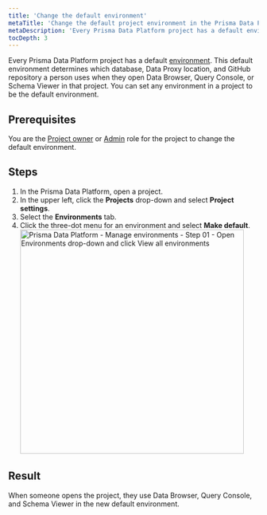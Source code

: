 ```yaml
---
title: 'Change the default environment'
metaTitle: 'Change the default project environment in the Prisma Data Platform'
metaDescription: 'Every Prisma Data Platform project has a default environment. This default environment determines which database, Data Proxy location, and GitHub repository a person uses when they open Data Browser, Query Console, or Schema Viewer in that project. You can set any environment in a project to be the default environment.'
tocDepth: 3
---
```


<TopBlock>

Every Prisma Data Platform project has a default [environment](/data-platform/environments). This default environment determines which database, Data Proxy location, and GitHub repository a person uses when they open Data Browser, Query Console, or Schema Viewer in that project. You can set any environment in a project to be the default environment.

</TopBlock>

## Prerequisites

You are the [Project owner](/data-platform/members/roles-permissions) or [Admin](/data-platform/members/roles-permissions) role for the project to change the default environment.

## Steps

1. In the Prisma Data Platform, open a project.
2. In the upper left, click the **Projects** drop-down and select **Project settings**.
3. Select the **Environments** tab.
4. Click the three-dot menu for an environment and select **Make default**.
   <img
     src="../../images/environments/manage-environments-change-default.png"
     alt="Prisma Data Platform - Manage environments - Step 01 - Open Environments drop-down and click View all environments"
     width="450px"
   />

## Result

When someone opens the project, they use Data Browser, Query Console, and Schema Viewer in the new default environment.
